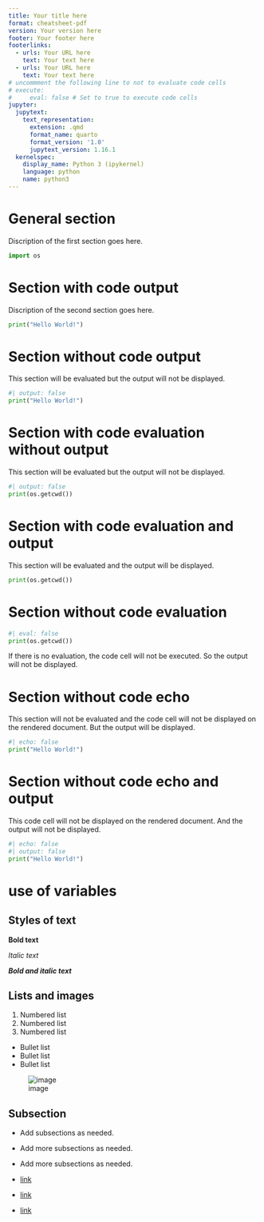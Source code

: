 ```yaml
---
title: Your title here
format: cheatsheet-pdf
version: Your version here
footer: Your footer here
footerlinks:
  - urls: Your URL here
    text: Your text here
  - urls: Your URL here
    text: Your text here
# uncommment the following line to not to evaluate code cells
# execute:
#     eval: false # Set to true to execute code cells
jupyter:
  jupytext:
    text_representation:
      extension: .qmd
      format_name: quarto
      format_version: '1.0'
      jupytext_version: 1.16.1
  kernelspec:
    display_name: Python 3 (ipykernel)
    language: python
    name: python3
---
```


# General section

Discription of the first section goes here.

```python
import os
```

# Section with code output

Discription of the second section goes here.

```python
print("Hello World!")
```

# Section without code output

This section will be evaluated but the output will not be displayed.
```python
#| output: false
print("Hello World!")
```

# Section with code evaluation without output

This section will be evaluated but the output will not be displayed.

```python
#| output: false
print(os.getcwd())
```

# Section with code evaluation and output

This section will be evaluated and the output will be displayed.

```python
print(os.getcwd())
```

# Section without code evaluation
```python
#| eval: false
print(os.getcwd())
```

If there is no evaluation, the code cell will not be executed.
So the output will not be displayed.

# Section without code echo

This section will not be evaluated and the code cell will not be displayed on
the rendered document.
But the output will be displayed.

```python
#| echo: false
print("Hello World!")
```

# Section without code echo and output
This code cell will not be displayed on
the rendered document.
And the output will not be displayed.
```python
#| echo: false
#| output: false
print("Hello World!")
```

# use of variables

## Styles of text

**Bold text**

*Italic text*

***Bold and italic text***

## Lists and images
1. Numbered list
2. Numbered list
3. Numbered list

- Bullet list
- Bullet list
- Bullet list

![image](./_extensions/cheatsheet/ansys.png)

## Subsection

- Add subsections as needed.
- Add more subsections as needed.
- Add more subsections as needed.

- [link](https://www.google.com)
- [link](https://www.google.com)
- [link](https://www.google.com)
